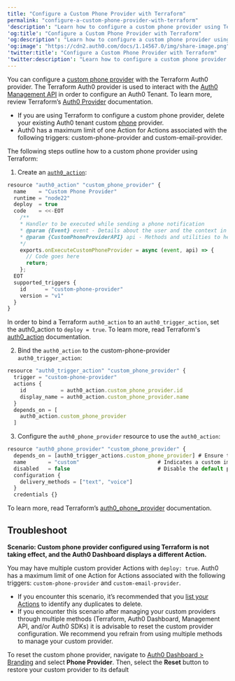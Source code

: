 ```yaml
---
title: "Configure a Custom Phone Provider with Terraform"
permalink: "configure-a-custom-phone-provider-with-terraform"
'description': "Learn how to configure a custom phone provider using Terraform Auth0 Provider"
'og:title': "Configure a Custom Phone Provider with Terraform"
'og:description': "Learn how to configure a custom phone provider using Terraform Auth0 Provider"
'og:image': "https://cdn2.auth0.com/docs/1.14567.0/img/share-image.png"
'twitter:title': "Configure a Custom Phone Provider with Terraform"
'twitter:description': "Learn how to configure a custom phone provider using Terraform Auth0 Provider"
---
```


You can configure a [custom phone provider](https://auth0.com/docs/customize/phone-messages/configure-phone-messaging-providers/configure-a-custom-phone-provider) with the Terraform Auth0 provider. The Terraform Auth0 provider is used to interact with the [Auth0 Management API](https://auth0.com/docs/api/management/v2) in order to configure an Auth0 Tenant. To learn more, review Terraform’s [Auth0 Provider](https://registry.terraform.io/providers/auth0/auth0/latest/docs) documentation.

<Callout icon="file-lines" color="#0EA5E9" iconType="regular">

* If you are using Terraform to configure a custom phone provider, delete your existing Auth0 tenant custom [phone](https://auth0.com/docs/customize/phone-messages/configure-phone-messaging-providers/configure-a-custom-phone-provider) provider.
* Auth0 has a maximum limit of one Action for Actions associated with the following triggers: custom-phone-provider and custom-email-provider.

</Callout>

The following steps outline how to a custom phone provider using Terraform:

1. Create an [`auth0_action`](https://registry.terraform.io/providers/auth0/auth0/latest/docs/resources/phone_provider):

```javascript lines
resource "auth0_action" "custom_phone_provider" {
  name    = "Custom Phone Provider"
  runtime = "node22"
  deploy  = true
  code    = <<-EOT
    /**
    * Handler to be executed while sending a phone notification
    * @param {Event} event - Details about the user and the context in which they are logging in.
    * @param {CustomPhoneProviderAPI} api - Methods and utilities to help change the behavior of sending a phone notification.
    */
    exports.onExecuteCustomPhoneProvider = async (event, api) => {
      // Code goes here
      return;
    };
  EOT
  supported_triggers {
    id      = "custom-phone-provider"
    version = "v1"
  }
}
```

<Callout icon="file-lines" color="#0EA5E9" iconType="regular">

In order to bind a Terraform `auth0_action` to an `auth0_trigger_action`, set the auth0_action to `deploy = true`. To learn more, read Terraform's [auth0_action](https://registry.terraform.io/providers/auth0/auth0/latest/docs/resources/action) documentation.

</Callout>

2. Bind the `auth0_action` to the custom-phone-provider `auth0_trigger_action`:

```javascript lines
resource "auth0_trigger_action" "custom_phone_provider" {
  trigger = "custom-phone-provider"
  actions {
    id           = auth0_action.custom_phone_provider.id
    display_name = auth0_action.custom_phone_provider.name
  }
  depends_on = [
    auth0_action.custom_phone_provider
  ]
```

3. Configure the `auth0_phone_provider` resource to use the `auth0_action`:

```javascript lines
resource "auth0_phone_provider" "custom_phone_provider" {
  depends_on = [auth0_trigger_actions.custom_phone_provider] # Ensure the action is created first with `custom-phone-provider` as the supported_triggers
  name       = "custom"                         # Indicates a custom implementation
  disabled   = false                            # Disable the default phone provider
  configuration {
    delivery_methods = ["text", "voice"]
  }
  credentials {}
```

To learn more, read Terraform’s [auth0_phone_provider](https://registry.terraform.io/providers/auth0/auth0/latest/docs/resources/phone_provider) documentation.

## Troubleshoot

**Scenario: Custom phone provider configured using Terraform is not taking effect, and the <Tooltip href="/docs/fr-ca/glossary?term=auth0-dashboard" tip="Auth0 Dashboard
Principal produit d’Auth0 pour configurer vos services." cta="Voir le glossaire">Auth0 Dashboard</Tooltip> displays a different Action.**

You may have multiple custom provider Actions with `deploy: true`. Auth0 has a maximum limit of one Action for Actions associated with the following triggers: `custom-phone-provider` and `custom-email-provider`.

* If you encounter this scenario, it’s recommended that you [list your Actions](https://auth0.com/docs/api/management/v2/actions/get-actions) to identify any duplicates to delete.
* If you encounter this scenario after managing your custom providers through multiple methods (Terraform, Auth0 Dashboard, <Tooltip href="/docs/fr-ca/glossary?term=management-api" tip="Management API
Un produit permettant aux clients d’effectuer des tâches administratives." cta="Voir le glossaire">Management API</Tooltip>, and/or Auth0 SDKs) it is advisable to reset the custom provider configuration. We recommend you refrain from using multiple methods to manage your custom provider.

To reset the custom phone provider, navigate to [Auth0 Dashboard > Branding](https://auth0.com/docs/$manage_url#/branding) and select **Phone Provider**. Then, select the **Reset** button to restore your custom provider to its default